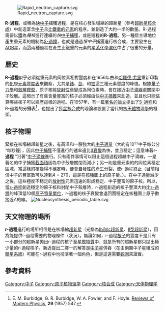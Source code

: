 [[File:Rapid_neutron_capture.svg|right]]

'''R-過程'''，或稱為[[中子捕獲|快中子]]捕獲過程，是在核心發生塌縮的超新星（參考[[超新星核合成|超新星核合成]]）中創造富含[[中子|中子]]且[[重金屬|比鐵重的元素]]的程序，並創造了大約一半的數量。R-過程需要以[[鐵|鐵]]為''種核''進行連續的''快''[[中子捕獲|中子捕獲]]，或是短程的'''R-過程'''。另一種居主導地位產生重元素的機制為[[S-過程|S-過程]]，也就是通過''慢中子''捕獲進行核合成，主要發生在[[漸近巨星分支|AGB星]]，而這兩種過程在產生比鐵重的元素的[[化學演化|星系化學演化]]中占了很重的分量。

== 歷史 ==
'''R-過程'''似乎必須從重元素的同位素相對豐度和在1956年由{{tsl|en|Hans Suess}}和[[哈羅德·尤里|哈羅德·尤里]]重新印製的[[化學元素豐度表|化學元素豐度表]]來觀察，尤其是[[鍺|鍺]]、[[氙|氙]]、和[[铂|铂]]這三種元素豐度的峰值。根據[[量子力學|量子力學]]和[[殼層模型|殼層模型]]，原子核經[[放射性|放射性]]衰變成為同位素時，會在接近[[中子滴線|中子滴線]]處關閉中子殼層。這暗示了有些含量豐富的核子必須經由快[[中子捕獲|中子捕獲]]來創造，並且也只能估算哪些核子可以經歷這樣的過程。在1957年，有一篇[[B2FH|著名的論文]]提出了[[S-過程|S-過程]]和R-過程的分攤表<ref>E. M. Burbidge, G. R. Burbidge, W. A. Fowler, and F. Hoyle. [[Reviews_of_Modern_Physics|Reviews of Modern Physics]], '''29''' (1957) 547.</ref>，也提出了[[恆星核合成|恆星核合成]]的理論和設置了當代的[[核天體物理學|核天體物理學]]的框架。

== 核子物理 ==
緊接在核塌縮超新星之後，有高溫和一股強大的[[中子通量|中子通量]]（大約有10<font size= "-1"><sup>22</sup></font>中子每公分<font size= "-1">²</font>每秒鐘），因此[[中子捕獲|中子捕獲]]不僅進行的速率遠比[[β衰變|β衰變]]為快，並且穩定；這意味著'''r-過程''' "沿著"[[中子滴線|中子滴線]]進行。只有兩件事情可以阻止這個過程超越中子滴線，一是著名的中子捕獲[[核子結面積|截面積]]因為中子殼層關閉而減小；另一則是重元素的的同位素穩定區域，當這樣的核變得不穩定時，便會自發性的產生分裂，使r-過程終止（目前相信中子的豐富數可以達到''A'' = 270，這是在[[同位素表|核種圖]]上的原子量。）。在中子通量減少之後，這些極度不穩定的[[放射性衰變|放射性]]元素迅速的形成穩定、中子豐富的原子核。所以，當[[s-過程|s-過程]]創造穩定的原子核和封閉中子殼層時，r-過程創造的核子豐頂大約比[[s-過程|s-過程]]的峰頂低10個[[原子質量單位|原子質量單位]]，r-過程的核子衰變會退回而穩定在核種圖上原子數接近''A''的線。
[[File:Nucleosynthesis_periodic_table.svg|thumb]]

== 天文物理的場所 ==
'''r-過程'''進行的場所相信是在核塌縮[[超新星|超新星]]（光譜為[[Ib和Ic超新星|Ib和Ic超新星]]、[[II型超新星|II型超新星]]），因為能提供r-過程需要的物理條件（狀況）。無論如何，r-過程[[原子核|核子]]的豐度不是只有一小部分的超新星拋出r-過程的核子至[[星際物質|星際物質]]中，就是所有的超新星都只拋出極少量的r-過程核子。新近提出二擇一的解答是[[中子星|中子星]]併吞（在由兩顆中子星組成的[[聯星|聯星系統]]）可能在r-過程中也扮演著一個角色，但是這還需要[[觀測天文學|觀測]]來證實。

== 參考資料 ==
{{reflist}}

{{原子核物理学}}
[[Category:中子|Category:中子]]
[[Category:原子核物理学|Category:原子核物理学]]
[[Category:核合成|Category:核合成]]
[[Category:天体物理学|Category:天体物理学]]